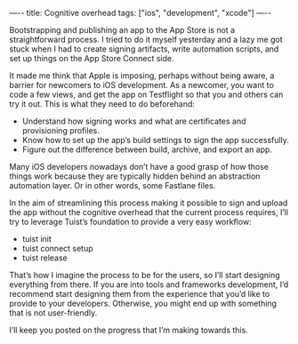 —--
title: Cognitive overhead
tags: ["ios", "development", "xcode"]
—--

Bootstrapping and publishing an app to the App Store is not a straightforward process. I tried to do it myself yesterday and a lazy me got stuck when I had to create signing artifacts, write automation scripts, and set up things on the App Store Connect side.

It made me think that Apple is imposing, perhaps without being aware, a barrier for newcomers to iOS development. As a newcomer, you want to code a few views, and get the app on Testflight so that you and others can try it out. This is what they need to do beforehand:

- Understand how signing works and what are certificates and provisioning profiles.
- Know how to set up the app’s build settings to sign the app successfully.
- Figure out the difference between build, archive, and export an app.

Many iOS developers nowadays don’t have a good grasp of how those things work because they are typically hidden behind an abstraction automation layer. Or in other words, some Fastlane files.

In the aim of streamlining this process making it possible to sign and upload the app without the cognitive overhead that the current process requires, I’ll try to leverage Tuist’s foundation to provide a very easy workflow:

- tuist init
- tuist connect setup
- tuist release

That’s how I imagine the process to be for the users, so I’ll start designing everything from there.
If you are into tools and frameworks development, I’d recommend start designing them from the experience that you’d like to provide to your developers. Otherwise, you might end up with something that is not user-friendly.

I’ll keep you posted on the progress that I’m making towards this.
